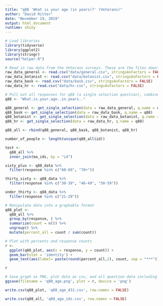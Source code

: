 ```yaml
---
title: "q88 'What is your age (in years)?' (Veterans)"
author: "David Ritter"
date: "November 19, 2019"
output: html_document
runtime: shiny
---
```


```r
# Load libraries
library(tidyverse)
library(ggplot2)
library(stringr)
source("helper.R")
```

```r
# Read in raw data from the Veterans surveys. These are the files downloaded from survey monkey saved as a .csv
raw_data_general <- read.csv("data/general.csv", stringsAsFactors = FALSE)
raw_data_botanist <- read.csv("data/botanist.csv", stringsAsFactors = FALSE)
raw_data_bask <- read.csv("data/bask.csv", stringsAsFactors = FALSE)
raw_data_hr <- read.csv("data/hr.csv", stringsAsFactors = FALSE)
```

```r
# Pull out all responses for q88 (a single selection question), combine, then determine 'question n'
q88 <- "What.is.your.age..in.years.."

q88_general <- get_single_selection(data = raw_data_general, q.name = q88)
q88_bask <- get_single_selection(data = raw_data_bask, q.name = q88)
q88_botanist <- get_single_selection(data = raw_data_botanist, q.name = q88)
q88_hr <- get_single_selection(data = raw_data_hr, q.name = q88)

q88_all <- rbind(q88_general, q88_bask, q88_botanist, q88_hr)

number_of_people <- length(unique(q88_all$id))
```

```r
test <- 
  q88_all %>%
  inner_join(ma_ids, by = "id")
```

```r

sixty_plus <- q88_data %>% 
  filter(response %in% c("60-69", "70+"))

thirty_sixty <- q88_data %>% 
  filter(response %in% c("30-39", "40-49", "50-59"))

under_thirty <- q88_data %>% 
  filter(response %in% c("21-29"))

```

```r
# Manipulate data into a graphable format
q88_plot <-
  q88_all %>%
  group_by(response, ) %>%
  summarize(count = n()) %>%
  ungroup() %>%
  mutate(percent_all = count / sum(count))
```

```r
# Plot with percents and response counts
r <- 
  ggplot(q88_plot, aes(x = response, y = count)) +
  geom_bar(stat = 'identity') +
  geom_text(aes(label= paste(round(percent_all,2), count, sep = "***")))

r
```

```r
# Save graph as PNG, plot data as csv, and all question data including response IDs as csv (save question n and N at end of plot file as "_x.x")
ggsave(filename = 'q88_age.png', plot = r, device = 'png')

write.csv(q88_plot, 'q88_age_431.csv', row.names = FALSE)

write.csv(q88_all, 'q88_age_ids.csv', row.names = FALSE)
```

